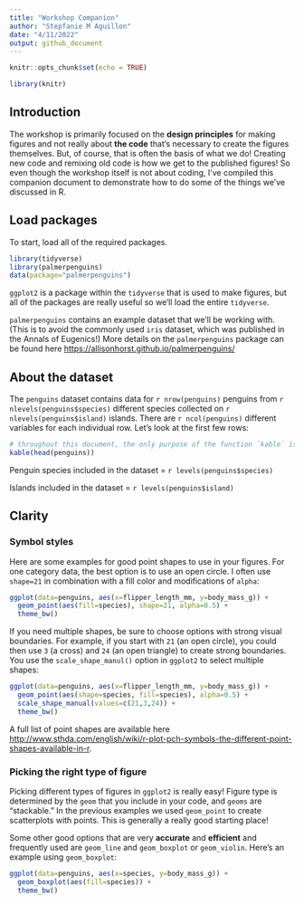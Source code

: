 ```yaml
---
title: "Workshop Companion"
author: "Stepfanie M Aguillon"
date: "4/11/2022"
output: github_document
---
```


```r
knitr::opts_chunk$set(echo = TRUE)
```

```r
library(knitr)
```

## Introduction

The workshop is primarily focused on the **design principles** for making figures and not really about **the code** that's necessary to create the figures themselves. But, of course, that is often the basis of what we do! Creating new code and remixing old code is how we get to the published figures! So even though the workshop itself is not about coding, I've compiled this companion document to demonstrate how to do some of the things we've discussed in R.



## Load packages

To start, load all of the required packages. 

```r
library(tidyverse)
library(palmerpenguins)
data(package="palmerpenguins")
```

`ggplot2` is a package within the `tidyverse` that is used to make figures, but all of the packages are really useful so we'll load the entire `tidyverse`.

`palmerpenguins` contains an example dataset that we'll be working with. (This is to avoid the commonly used `iris` dataset, which was published in the Annals of Eugenics!) More details on the `palmerpenguins` package can be found here <https://allisonhorst.github.io/palmerpenguins/>



## About the dataset

The `penguins` dataset contains data for `r nrow(penguins)` penguins from `r nlevels(penguins$species)` different species collected on `r nlevels(penguins$island)` islands. There are `r ncol(penguins)` different variables for each individual row. Let's look at the first few rows:

```r
# throughout this document, the only purpose of the function `kable` is to provide nice visuals of the tables
kable(head(penguins))
```

Penguin species included in the dataset = `r levels(penguins$species)`

Islands included in the dataset = `r levels(penguins$island)`



## Clarity


### Symbol styles

Here are some examples for good point shapes to use in your figures. For one category data, the best option is to use an open circle. I often use `shape=21` in combination with a fill color and modifications of `alpha`:
``` r
ggplot(data=penguins, aes(x=flipper_length_mm, y=body_mass_g)) + 
  geom_point(aes(fill=species), shape=21, alpha=0.5) +
  theme_bw()
```


If you need multiple shapes, be sure to choose options with strong visual boundaries. For example, if you start with `21` (an open circle), you could then use `3` (a cross) and `24` (an open triangle) to create strong boundaries. You use the `scale_shape_manul()` option in `ggplot2` to select multiple shapes: 
``` r
ggplot(data=penguins, aes(x=flipper_length_mm, y=body_mass_g)) + 
  geom_point(aes(shape=species, fill=species), alpha=0.5) +
  scale_shape_manual(values=c(21,3,24)) +
  theme_bw()
```


A full list of point shapes are available here <http://www.sthda.com/english/wiki/r-plot-pch-symbols-the-different-point-shapes-available-in-r>. 



### Picking the right type of figure

Picking different types of figures in `ggplot2` is really easy! Figure type is determined by the `geom` that you include in your code, and `geoms` are "stackable." In the previous examples we used `geom_point` to create scatterplots with points. This is generally a really good starting place! 

Some other good options that are very **accurate** and **efficient** and frequently used are `geom_line` and `geom_boxplot` or `geom_violin`. Here's an example using `geom_boxplot`:
``` r
ggplot(data=penguins, aes(x=species, y=body_mass_g)) + 
  geom_boxplot(aes(fill=species)) +
  theme_bw()
```






